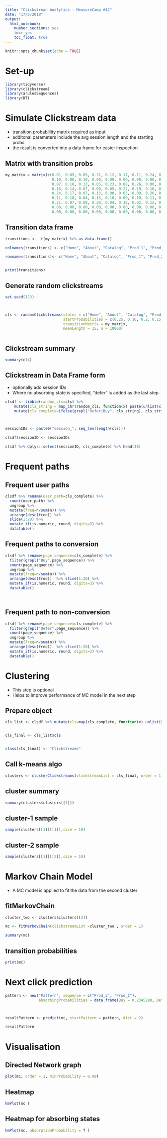 ```yaml
---
title: "Clickstrean Analytics - MeasureCamp #12"
date: "17/3/2018"
output: 
  html_notebook: 
    number_sections: yes
    toc: yes
    toc_float: true
---
```



```r

knitr::opts_chunk$set(echo = TRUE)

```



# Set-up



```r
library(tidyverse)
library(clickstream)
library(arulesSequences)
library(DT)
```



#  Simulate Clickstream data


* transition probablility matrix required as input
* additonal parameters include the avg session length and the starting probs
* the result is converted into a data frame for easier inspection


##  Matrix with transition probs

```r

my_matrix = matrix(c(0.01, 0.09, 0.05, 0.21, 0.12, 0.17, 0.11, 0.24, 0.00,
                     0.10, 0.00, 0.10, 0.00, 0.00, 0.00, 0.00, 0.80, 0.00,
                     0.07, 0.18, 0.13, 0.05, 0.23, 0.08, 0.26, 0.00, 0.00,
                     0.16, 0.14, 0.07, 0.00, 0.05, 0.22, 0.19, 0.10, 0.07,
                     0.24, 0.17, 0.07, 0.13, 0.00, 0.03, 0.09, 0.26, 0.01,
                     0.11, 0.18, 0.04, 0.15, 0.16, 0.00, 0.10, 0.11, 0.15,
                     0.21, 0.07, 0.08, 0.20, 0.04, 0.18, 0.02, 0.12, 0.08,
                     0.00, 0.00, 0.00, 0.00, 0.00, 0.00, 0.00, 0.00, 0.00,
                     0.00, 0.00, 0.00, 0.00, 0.00, 0.00, 0.00, 0.00, 0.00), nrow = 9 )

```


## Transition data frame

```r



transitions <-  t(my_matrix) %>% as.data.frame()

colnames(transitions) <- c("Home", "About", "Catalog", "Prod_1", "Prod_2", "Prod_3", "Prod_4", "Defer", "Buy")

rownames(transitions)<- c("Home", "About", "Catalog", "Prod_1", "Prod_2", "Prod_3", "Prod_4", "Defer", "Buy")


print(transitions)

```

## Generate random clickstreams

```r

set.seed(123)



cls <- randomClickstreams(states = c("Home", "About", "Catalog", "Prod_1", "Prod_2", "Prod_3", "Prod_4", "Defer", "Buy"),
                          startProbabilities = c(0.25, 0.10, 0.2, 0.15, 0.1, 0.1, 0.1, 0, 0),
                          transitionMatrix = my_matrix,
                          meanLength = 15, n = 10000)



```





## Clickstream summary

```r
summary(cls)
```





## Clickstream in Data Frame form


* optionally add session IDs
* Where no absorbing state is specified, "defer" is added as the last step

```r

clsdf <- tibble(random_cls=cls) %>% 
    mutate(cls_string = map_chr(random_cls, function(x) paste(unlist(x), collapse = ","))) %>% 
    mutate(cls_complete=ifelse(grepl("Defer|Buy", cls_string), cls_string, paste(cls_string, "Defer", sep=",")))



sessionIDs <- paste0("session_", seq_len(length(cls)))

clsdf$sessionID <- sessionIDs

clsdf %>% dplyr::select(sessionID, cls_complete) %>% head(10)

```



# Frequent paths






## Frequent user paths


```r

clsdf %>% rename(user_path=cls_complete) %>% 
  count(user_path) %>% 
  ungroup %>%  
  mutate(freq=n/sum(n)) %>% 
  arrange(desc(freq)) %>% 
  slice(1:20) %>% 
  mutate_if(is.numeric, round, digits=3) %>%  
  datatable()

```


## Frequent paths to conversion

```r
clsdf %>% rename(page_sequence=cls_complete) %>% 
  filter(grepl("Buy",page_sequence)) %>% 
  count(page_sequence) %>% 
  ungroup %>%  
  mutate(freq=n/sum(n)) %>% 
  arrange(desc(freq))  %>% slice(1:20) %>% 
  mutate_if(is.numeric, round, digits=3) %>% 
  datatable()




```

## Frequent path to non-conversion



```r
clsdf %>% rename(page_sequence=cls_complete) %>% 
  filter(grepl("Defer",page_sequence)) %>% 
  count(page_sequence) %>% 
  ungroup %>%  
  mutate(freq=n/sum(n)) %>% 
  arrange(desc(freq))  %>% slice(1:20) %>% 
  mutate_if(is.numeric, round, digits=3) %>% 
  datatable()

```





# Clustering 


* This step is optional
* Helps to improve performance of MC model in the next step 


## Prepare object

```r
cls_list <- clsdf %>% mutate(cls=map(cls_complete, function(x) unlist(strsplit(x, split = ",")))) 


cls_final <- cls_list$cls


class(cls_final) <- "Clickstreams"


```


## Call k-means algo


```r

clusters <- clusterClickstreams(clickstreamList = cls_final, order = 1, centers = 2) 

```



## cluster summary

```r
summary(clusters$clusters[[1]]) 
```

## cluster-1 sample


```r

sample(clusters[[1]][[1]],size = 10)


```


## cluster-2 sample 

```r

sample(clusters[[1]][[2]],size = 10)


```




# Markov Chain Model


* A MC model is applied to fit the data from the second cluster

## fitMarkovChain

```r

cluster_two <- clusters$clusters[[2]]

mc <- fitMarkovChain(clickstreamList =cluster_two , order = 1)

summary(mc)

```

## transition probabilities 

```r
print(mc)
```





# Next click prediction 


```r
pattern <- new("Pattern", sequence = c("Prod_3", "Prod_1"),
               absorbingProbabilities = data.frame(Buy = 0.2345288, Defer = 0.7654712))



resultPattern <- predict(mc, startPattern = pattern, dist = 2)

resultPattern


```


# Visualisation

## Directed Network graph

```r
plot(mc, order = 1, minProbability = 0.09)
```



## Heatmap


```r
hmPlot(mc )


```

## Heatmap for absorbing states

```r
hmPlot(mc, absorptionProbability = T )
```








